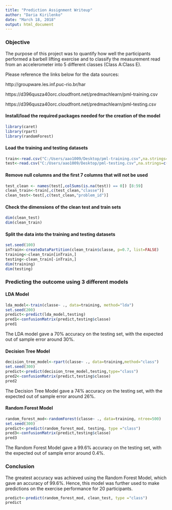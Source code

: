 ---
title: "Prediction Assignment Writeup"
author: "Daria Kirilenko"
date: "March 18, 2018"
output: html_document
---
### Objective

The purpose of this project was to quantify how well the participants performed a barbell lifting exercise and to classify the measurement read from an accelerometer into 5 different classes (Class A:Class E). 


Please reference the links below for the data sources:

http://groupware.les.inf.puc-rio.br/har

https://d396qusza40orc.cloudfront.net/predmachlearn/pml-training.csv

https://d396qusza40orc.cloudfront.net/predmachlearn/pml-testing.csv

#### Install/load the required packages needed for the creation of the model
```{r, echo=TRUE}
library(caret)
library(rpart)
library(randomForest)
```

#### Load the training and testing datasets
```{r, message=FALSE}
train<-read.csv("C:/Users/aao1009/Desktop/pml-training.csv",na.strings=c("NA","#DIV/0!",""))
test<-read.csv("C:/Users/aao1009/Desktop/pml-testing.csv",na.strings=c("NA","#DIV/0!",""))
```

#### Remove null columns and the first 7 columns that will not be used
```{r, echo=TRUE}
test_clean <- names(test[,colSums(is.na(test)) == 0]) [8:59]
clean_train<-train[,c(test_clean,"classe")]
clean_test<-test[,c(test_clean,"problem_id")]
```

#### Check the dimensions of the clean test and train sets
```{r, echo=TRUE}
dim(clean_test)
dim(clean_train)
```

#### Split the data into the training and testing datasets
```{r, echo=TRUE}
set.seed(100)
inTrain<-createDataPartition(clean_train$classe, p=0.7, list=FALSE)
training<-clean_train[inTrain,]
testing<-clean_train[-inTrain,]
dim(training)
dim(testing)
```

### Predicting the outcome using 3 different models

#### LDA Model
```{r, echo=TRUE}
lda_model<-train(classe~ ., data=training, method="lda")
set.seed(200)
predict<-predict(lda_model,testing)
pred1<-confusionMatrix(predict,testing$classe)
pred1
```

The LDA model gave a 70% accuracy on the testing set, with the expected out of sample error around 30%.

#### Decision Tree Model
```{r, echo=TRUE}
decision_tree_model<-rpart(classe~ ., data=training,method="class")
set.seed(300)
predict<-predict(decision_tree_model,testing,type="class")
pred2<-confusionMatrix(predict,testing$classe)
pred2
```
The Decision Tree Model gave a 74% accuracy on the testing set, with the expected out of sample error around 26%.

#### Random Forest Model
```{r, echo=TRUE}
random_forest_mod<-randomForest(classe~ ., data=training, ntree=500)
set.seed(300)
predict<-predict(random_forest_mod, testing, type ="class")
pred3<-confusionMatrix(predict,testing$classe)
pred3
```
The Random Forest Model gave a 99.6% accuracy on the testing set, with the expected out of sample error around 0.4%.

### Conclusion

The greatest accuracy was achieved using the Random Forest Model, which gave an accuracy of 99.6%. Hence, this model was further used to make predictions on the exercise performance for 20 participants.

```{r, echo=TRUE}
predict<-predict(random_forest_mod, clean_test, type ="class")
predict
```

